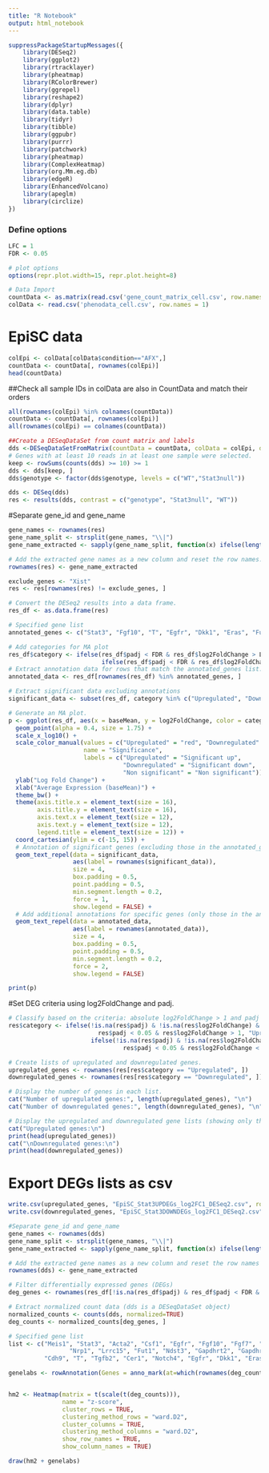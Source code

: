 ```yaml
---
title: "R Notebook"
output: html_notebook
---
```


```r
suppressPackageStartupMessages({
    library(DESeq2)
    library(ggplot2)
    library(rtracklayer)
    library(pheatmap)
    library(RColorBrewer)
    library(ggrepel)
    library(reshape2)
    library(dplyr)
    library(data.table)
    library(tidyr)
    library(tibble)
    library(ggpubr)
    library(purrr)
    library(patchwork)
    library(pheatmap)
    library(ComplexHeatmap)
    library(org.Mm.eg.db)
    library(edgeR)
    library(EnhancedVolcano)
    library(apeglm)
    library(circlize) 
})
```

### Define options
```r
LFC = 1
FDR <- 0.05

# plot options
options(repr.plot.width=15, repr.plot.height=8) 
```

```r
# Data Import
countData <- as.matrix(read.csv('gene_count_matrix_cell.csv', row.names = 'gene_id'))
colData <- read.csv('phenodata_cell.csv', row.names = 1)
```

# EpiSC data
```r
colEpi <- colData[colData$condition=="AFX",]
countData <- countData[, rownames(colEpi)]
head(countData)
```

##Check all sample IDs in colData are also in CountData and match their orders
```r
all(rownames(colEpi) %in% colnames(countData))
countData <- countData[, rownames(colEpi)]
all(rownames(colEpi) == colnames(countData))
```


```r
##Create a DESeqDataSet from count matrix and labels 
dds <-DESeqDataSetFromMatrix(countData = countData, colData = colEpi, design = ~ genotype)  # group
# Genes with at least 10 reads in at least one sample were selected.
keep <- rowSums(counts(dds) >= 10) >= 1
dds <- dds[keep, ]
dds$genotype <- factor(dds$genotype, levels = c("WT","Stat3null"))
```

```r
dds <- DESeq(dds)
res <- results(dds, contrast = c("genotype", "Stat3null", "WT"))
```

#Separate gene_id and gene_name
```r
gene_names <- rownames(res)
gene_name_split <- strsplit(gene_names, "\\|")
gene_name_extracted <- sapply(gene_name_split, function(x) ifelse(length(x) > 1, x[2], x[1]))

# Add the extracted gene names as a new column and reset the row names.
rownames(res) <- gene_name_extracted
```

```r
exclude_genes <- "Xist"
res <- res[rownames(res) != exclude_genes, ]

# Convert the DESeq2 results into a data frame.
res_df <- as.data.frame(res)
```

```r
# Specified gene list
annotated_genes <- c("Stat3", "Fgf10", "T", "Egfr", "Dkk1", "Eras", "Fut1", "Cdh9", "Tgfb2", "Egfr", "Cer1", "Notch4")

# Add categories for MA plot
res_df$category <- ifelse(res_df$padj < FDR & res_df$log2FoldChange > LFC, "Upregulated",
                          ifelse(res_df$padj < FDR & res_df$log2FoldChange < -LFC, "Downregulated", "Non significant"))
# Extract annotation data for rows that match the annotated_genes list.
annotated_data <- res_df[rownames(res_df) %in% annotated_genes, ]

# Extract significant data excluding annotations
significant_data <- subset(res_df, category %in% c("Upregulated", "Downregulated") & !(rownames(res_df) %in% annotated_genes))

# Generate an MA plot.
p <- ggplot(res_df, aes(x = baseMean, y = log2FoldChange, color = category)) +
  geom_point(alpha = 0.4, size = 1.75) +
  scale_x_log10() +
  scale_color_manual(values = c("Upregulated" = "red", "Downregulated" = "blue", "Non significant" = "grey30"),
                     name = "Significance",
                     labels = c("Upregulated" = "Significant up",
                                "Downregulated" = "Significant down",
                                "Non significant" = "Non significant")) +
  ylab("Log Fold Change") +
  xlab("Average Expression (baseMean)") +
  theme_bw() +
  theme(axis.title.x = element_text(size = 16),
        axis.title.y = element_text(size = 16),
        axis.text.x = element_text(size = 12),
        axis.text.y = element_text(size = 12),
        legend.title = element_text(size = 12)) +
  coord_cartesian(ylim = c(-15, 15)) +
  # Annotation of significant genes (excluding those in the annotated_genes list).
  geom_text_repel(data = significant_data,
                  aes(label = rownames(significant_data)),
                  size = 4,
                  box.padding = 0.5,
                  point.padding = 0.5,
                  min.segment.length = 0.2,
                  force = 1,
                  show.legend = FALSE) +
  # Add additional annotations for specific genes (only those in the annotated_genes list)
  geom_text_repel(data = annotated_data,
                  aes(label = rownames(annotated_data)),
                  size = 4,
                  box.padding = 0.5,
                  point.padding = 0.5,
                  min.segment.length = 0.2,
                  force = 2,
                  show.legend = FALSE)

print(p)
```

#Set DEG criteria using log2FoldChange and padj.
```r
# Classify based on the criteria: absolute log2FoldChange > 1 and padj < 0.05.
res$category <- ifelse(!is.na(res$padj) & !is.na(res$log2FoldChange) &
                         res$padj < 0.05 & res$log2FoldChange > 1, "Upregulated",
                       ifelse(!is.na(res$padj) & !is.na(res$log2FoldChange) &
                                res$padj < 0.05 & res$log2FoldChange < -1, "Downregulated", "Non significant"))

# Create lists of upregulated and downregulated genes.
upregulated_genes <- rownames(res[res$category == "Upregulated", ])
downregulated_genes <- rownames(res[res$category == "Downregulated", ])

# Display the number of genes in each list.
cat("Number of upregulated genes:", length(upregulated_genes), "\n")
cat("Number of downregulated genes:", length(downregulated_genes), "\n")

# Display the upregulated and downregulated gene lists (showing only the first few rows)
cat("Upregulated genes:\n")
print(head(upregulated_genes))
cat("\nDownregulated genes:\n")
print(head(downregulated_genes))

```

# Export DEGs lists as csv
```r
write.csv(upregulated_genes, "EpiSC_Stat3UPDEGs_log2FC1_DESeq2.csv", row.names = F, col.names = F)
write.csv(downregulated_genes, "EpiSC_Stat3DOWNDEGs_log2FC1_DESeq2.csv", row.names = F, col.names = F)
```

```r
#Separate gene_id and gene_name
gene_names <- rownames(dds)
gene_name_split <- strsplit(gene_names, "\\|")
gene_name_extracted <- sapply(gene_name_split, function(x) ifelse(length(x) > 1, x[2], x[1]))

# Add the extracted gene names as a new column and reset the row names
rownames(dds) <- gene_name_extracted
```



```r
# Filter differentially expressed genes (DEGs)
deg_genes <- rownames(res_df[!is.na(res_df$padj) & res_df$padj < FDR & abs(res_df$log2FoldChange) > LFC, ])

# Extract normalized count data (dds is a DESeqDataSet object)
normalized_counts <- counts(dds, normalized=TRUE)
deg_counts <- normalized_counts[deg_genes, ]
```


```r
# Specified gene list
list <- c("Meis1", "Stat3", "Acta2", "Csf1", "Egfr", "Fgf10", "Fgf7", "Nr2f2", 
                 "Nrp1", "Lrrc15", "Fut1", "Ndst3", "Gapdhrt2", "Gapdhrt", "Pou2f3", 
          "Cdh9", "T", "Tgfb2", "Cer1", "Notch4", "Egfr", "Dkk1", "Eras", "Fut1", "Cdh9")

genelabs <- rowAnnotation(Genes = anno_mark(at=which(rownames(deg_counts) %in% list), labels = rownames(deg_counts)[which(rownames(deg_counts) %in% list)]))


hm2 <- Heatmap(matrix = t(scale(t(deg_counts))),
               name = "z-score",
               cluster_rows = TRUE,
               clustering_method_rows = "ward.D2",
               cluster_columns = TRUE,
               clustering_method_columns = "ward.D2",
               show_row_names = TRUE,
               show_column_names = TRUE)

draw(hm2 + genelabs)
```

